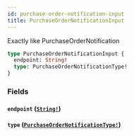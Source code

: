 ```yaml
---
id: purchase-order-notification-input
title: PurchaseOrderNotificationInput
---
```


Exactly like PurchaseOrderNotification

```graphql
type PurchaseOrderNotificationInput {
  endpoint: String!
  type: PurchaseOrderNotificationType!
}
```

### Fields

#### `endpoint` ([`String!`](/developers/supplier-apis/supply-api/graphql/reference/scalars/string))

#### `type` ([`PurchaseOrderNotificationType!`](/developers/supplier-apis/supply-api/graphql/reference/enums/purchase-order-notification-type))
